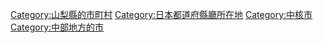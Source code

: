 {{DEFAULTSORT:Kofu-shi}}
[[Category:山梨縣的市町村|Category:山梨縣的市町村]]
[[Category:日本都道府縣廳所在地|Category:日本都道府縣廳所在地]]
[[Category:中核市|Category:中核市]]
[[Category:中部地方的市|Category:中部地方的市]]